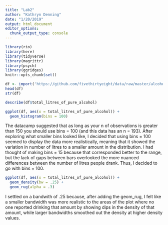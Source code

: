 ```yaml
---
title: "Lab2"
author: "Kathryn Denning"
date: "1/20/2019"
output: html_document
editor_options: 
  chunk_output_type: console
---
```


```r
library(rio)
library(here)
library(tidyverse)
library(magrittr)
library(psych)
library(ggridges)
knitr::opts_chunk$set()

df <- import('https://github.com/fivethirtyeight/data/raw/master/alcohol-consumption/drinks.csv')
head(df)
str(df)
```

```r
describe(df$total_litres_of_pure_alcohol)

ggplot(df, aes(x = total_litres_of_pure_alcohol)) +
  geom_histogram(bins = 100)
```

The datacamp suggested that as long as your n of observations is greater than 150 you should use bins = 100 (and this data has an n = 193). After exploring what smaller bins looked like, I decided that using bins = 100 seemed to display the data more realistically, meaning that it showed the variation in number of litres to a smaller amount in the distribution. I had thought of making bins = 15 because that corresponded better to the range, but the lack of gaps between bars overlooked the more nuanced differences between the number of litres people drank. Thus, I decided to go with bins = 100.

```r
ggplot(df, aes(x = total_litres_of_pure_alcohol)) +
  geom_density(bw = .25) +
  geom_rug(alpha = .3)
```

I settled on a bandwith of .25 because, after adding the geom_rug, I felt like a smaller bandwidth was more realistic to the areas of the plot where no one reported drinking that amount by showing dips in the density of that amount, while larger bandwidths smoothed out the density at higher density values.